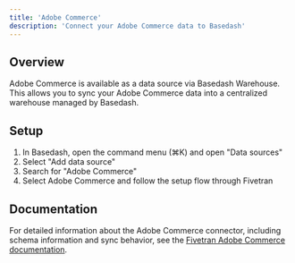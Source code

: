 ```yaml
---
title: 'Adobe Commerce'
description: 'Connect your Adobe Commerce data to Basedash'
---
```


## Overview

Adobe Commerce is available as a data source via Basedash Warehouse. This allows you to sync your Adobe Commerce data into a centralized warehouse managed by Basedash.

## Setup

1. In Basedash, open the command menu (⌘K) and open "Data sources"
2. Select "Add data source"
3. Search for "Adobe Commerce"
4. Select Adobe Commerce and follow the setup flow through Fivetran

## Documentation

For detailed information about the Adobe Commerce connector, including schema information and sync behavior, see the [Fivetran Adobe Commerce documentation](https://fivetran.com/docs/connectors/applications/adobe-commerce).
